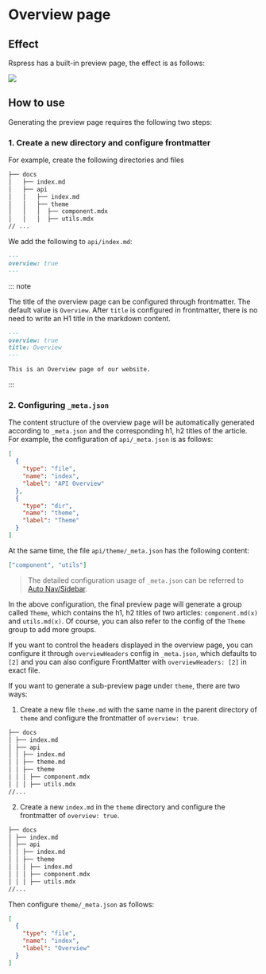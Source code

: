 # Overview page

## Effect

Rspress has a built-in preview page, the effect is as follows:

<img src="https://lf3-static.bytednsdoc.com/obj/eden-cn/uhbfnupenuhf/rspress/rspress-api-overview.png" />

## How to use

Generating the preview page requires the following two steps:

### 1. Create a new directory and configure frontmatter

For example, create the following directories and files

```txt
├── docs
│   ├── index.md
│   ├── api
│   │   ├── index.md
│   │   ├── theme
│   │   │  ├── component.mdx
│   │   │  ├── utils.mdx
// ...
```

We add the following to `api/index.md`:

```md
---
overview: true
---
```

::: note

The title of the overview page can be configured through frontmatter. The default value is `Overview`. After `title` is configured in frontmatter, there is no need to write an H1 title in the markdown content.

```md
---
overview: true
title: Overview
---

This is an Overview page of our website.
```

:::

### 2. Configuring `_meta.json`

The content structure of the overview page will be automatically generated according to `_meta.json` and the corresponding h1, h2 titles of the article. For example, the configuration of `api/_meta.json` is as follows:

```json
[
  {
    "type": "file",
    "name": "index",
    "label": "API Overview"
  },
  {
    "type": "dir",
    "name": "theme",
    "label": "Theme"
  }
]
```

At the same time, the file `api/theme/_meta.json` has the following content:

```json
["component", "utils"]
```

> The detailed configuration usage of `_meta.json` can be referred to [Auto Nav/Sidebar](/guide/basic/auto-nav-sidebar).

In the above configuration, the final preview page will generate a group called `Theme`, which contains the h1, h2 titles of two articles: `component.md(x)` and `utils.md(x)`. Of course, you can also refer to the config of the `Theme` group to add more groups.

If you want to control the headers displayed in the overview page, you can configure it through `overviewHeaders` config in `_meta.json`, which defaults to `[2]` and you can also configure FrontMatter with `overviewHeaders: [2]` in exact file.

If you want to generate a sub-preview page under `theme`, there are two ways:

1. Create a new file `theme.md` with the same name in the parent directory of `theme` and configure the frontmatter of `overview: true`.

```txt
├── docs
│ ├── index.md
│ ├── api
│ │ ├── index.md
│ │ ├── theme.md
│ │ ├── theme
│ │ │ ├── component.mdx
│ │ │ ├── utils.mdx
//...
```

2. Create a new `index.md` in the `theme` directory and configure the frontmatter of `overview: true`.

```txt
├── docs
│ ├── index.md
│ ├── api
│ │ ├── index.md
│ │ ├── theme
│ │ │ ├── index.md
│ │ │ ├── component.mdx
│ │ │ ├── utils.mdx
//...
```

Then configure `theme/_meta.json` as follows:

```json
[
  {
    "type": "file",
    "name": "index",
    "label": "Overview"
  }
]
```
